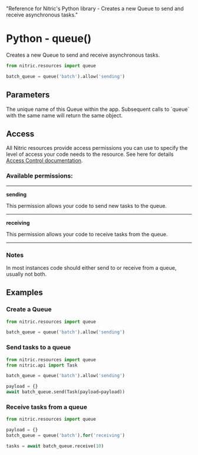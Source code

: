   "Reference for Nitric's Python library - Creates a new Queue to send and receive asynchronous tasks."

# Python - queue()

Creates a new Queue to send and receive asynchronous tasks.

```python
from nitric.resources import queue

batch_queue = queue('batch').allow('sending')
```

## Parameters

<Properties>
  <Property name="name" required type="string">
    The unique name of this Queue within the app. Subsequent calls to `queue`
    with the same name will return the same object.
  </Property>
</Properties>

## Access

All Nitric resources provide access permissions you can use to specify the level of access your code needs to the resource. See here for details [Access Control documentation](/resources/access-control).

### Available permissions:

---

**sending**

This permission allows your code to send new tasks to the queue.

---

**receiving**

This permission allows your code to receive tasks from the queue.

---

### Notes

In most instances code should either send to or receive from a queue, usually not both.

## Examples

### Create a Queue

```python
from nitric.resources import queue

batch_queue = queue('batch').allow('sending')
```

### Send tasks to a queue

```python
from nitric.resources import queue
from nitric.api import Task

batch_queue = queue('batch').allow('sending')

payload = {}
await batch_queue.send(Task(payload=payload))
```

### Receive tasks from a queue

```python
from nitric.resources import queue

payload = {}
batch_queue = queue('batch').for('receiving')

tasks = await batch_queue.receive(10)
```
